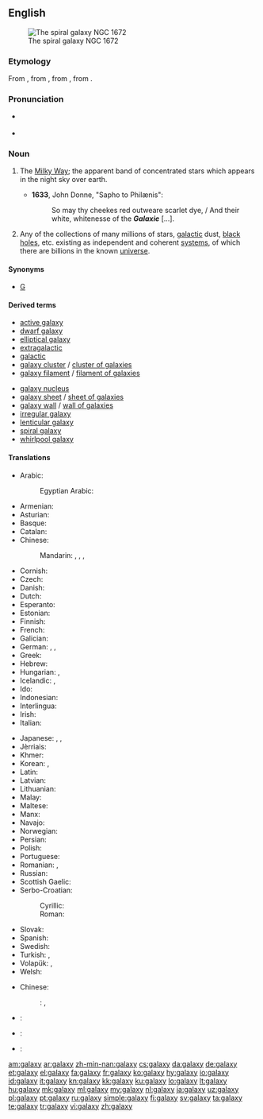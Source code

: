 {{slim-wikipedia}}
{{also|Galaxy}}
==English==
[[Image:NGC 1672 HST.jpg|thumb|The spiral galaxy NGC 1672]]

===Etymology===
From {{etyl|fro|en}} {{term|galaxie|lang=fro}}, from {{etyl|la|en}} {{term|galaxias|lang=la}}, from {{etyl|grc|en}} {{term|γαλαξίας||Milky Way|tr=galaxías|lang=grc|sc=polytonic}}, from {{term|γάλα||milk|tr=gala|lang=grc|sc=polytonic}}.

===Pronunciation===
* {{a|UK}} {{IPA|/ˈɡaləksi/|lang=en}}
* {{a|US}} {{IPA|/ˈɡæləksi/|lang=en}}

===Noun===
{{en-noun|galaxies}}

# {{context|now|_|rare|lang=en}} The [[Milky Way]]; the apparent band of concentrated stars which appears in the night sky over earth. {{defdate|from 14th c.}}
#* '''1633''', John Donne, "Sapho to Philænis":
#*: So may thy cheekes red outweare scarlet dye, / And their white, whitenesse of the '''''Galaxie''''' [...].
# {{context|galaxy|lang=en}} Any of the collections of many millions of stars, [[galactic]] dust, [[black hole]]s, etc. existing as independent and coherent [[system]]s, of which there are billions in the known [[universe]]. {{defdate|from 19th c.}}

====Synonyms====
* {{sense|astronomy}} [[G]] {{qualifier|abbreviation}}

====Derived terms====
{{rel-top|Terms derived from ''galaxy'' (noun)}}
* [[active galaxy]]
* [[dwarf galaxy]]
* [[elliptical galaxy]]
* [[extragalactic]]
* [[galactic]]
* [[galaxy cluster]] / [[cluster of galaxies]]
* [[galaxy filament]] / [[filament of galaxies]]
{{rel-mid}}
* [[galaxy nucleus]]
* [[galaxy sheet]] / [[sheet of galaxies]]
* [[galaxy wall]] / [[wall of galaxies]]
* [[irregular galaxy]]
* [[lenticular galaxy]]
* [[spiral galaxy]]
* [[whirlpool galaxy]]
{{rel-bottom}}

====Translations====
{{trans-see|the Milky Way|Milky Way}}

{{trans-top|collection of billions of stars, galactic dust, black holes, etc}}
* Arabic: {{t|ar|مجرة|f|tr=majárra}}
*: Egyptian Arabic: {{t|arz|مجرة|f|tr=magara|sc=Arab}}
* Armenian: {{t|hy|գալակտիկա|tr=galaktika}}
* Asturian: {{t|ast|galaxa|f}}
* Basque: {{t+|eu|galaxia}}
* Catalan: {{t|ca|galàxia|f}}
* Chinese:
*: Mandarin: {{t|cmn|恆星系|sc=Hani}}, {{t+|cmn|恒星系|tr=héngxīngxì|sc=Hani}}, {{t|cmn|群星|tr=qúnxīng|sc=Hani}}, {{t+|cmn|星系|tr=xīngxì|sc=Hani}}
* Cornish: {{t|kw|galaksi|m}}
* Czech: {{t+|cs|galaxie|f}}
* Danish: {{t|da|galakse}}
* Dutch: {{t+|nl|sterrenstelsel|n}}
* Esperanto: {{t|eo|galaksio}}
* Estonian: {{t|et|galaktika}}
* Finnish: {{t+|fi|galaksi}}
* French: {{t+|fr|galaxie|f}}
* Galician: {{t|gl|galaxia|f}}
* German: {{t+|de|Galaxie|f}}, {{t+|de|Galaxis|f}}, {{t+|de|Welteninsel|f}}
* Greek: {{t+|el|γαλαξίας|m|tr=galaxías}}
* Hebrew: {{t|he|גָּלַקְסְיָה|f|tr=galáksia}}
* Hungarian: {{t+|hu|galaxis}}, {{t|hu|csillagváros}}
* Icelandic: {{t+|is|stjörnuþoka|f}}, {{t+|is|vetrarbraut|f}}
* Ido: {{t+|io|galaxio}}
* Indonesian: {{t+|id|galaksi}}
* Interlingua: {{t|ia|galaxia}}
* Irish: {{t|ga|réaltra|m}}
* Italian: {{t+|it|galassia|f}}
{{trans-mid}}
* Japanese: {{t+|ja|銀河|tr=ぎんが, ginga}}, {{t|ja|銀河系|tr=ぎんがけい, gingakei}}, {{t|ja|星雲|tr=せいうん, seiun}}
* Jèrriais: {{t|roa-jer|galaxie|f}}
* Khmer: {{t|km|កញ្ចុំផ្កាយ|tr=kanh jom pkary|sc=Khmr}}
* Korean: {{t|ko|은하|tr=eunha}}, {{t|ko|은하계|tr=eunhagye}}
* Latin: {{t|la|galaxias|m}}
* Latvian: {{t|lv|galaktika|f}}
* Lithuanian: {{t+|lt|galaktika}}
* Malay: {{t|ms|galaksi}}
* Maltese: {{t|mt|galassja|f}}
* Manx: {{t|gv|ard-chruinnaght|f}}
* Navajo: {{t|nv|sǫʼ dah shijaaʼ}}
* Norwegian: {{t+|no|galakse|m}}
* Persian: {{t+|fa|کهکشان|tr=kahkeshan}}
* Polish: {{t+|pl|galaktyka|f}}
* Portuguese: {{t+|pt|galáxia|f}}
* Romanian: {{t+|ro|galaxie|f}}, {{t|ro|galaxii|f-p}}
* Russian: {{t+|ru|галактика|f|tr=galáktika}}
* Scottish Gaelic: {{t|gd|Slighe Chlann Uisnich|f}}
* Serbo-Croatian:
*: Cyrillic: {{t|sh|гала̀ксија|f|sc=Cyrl}}
*: Roman: {{t|sh|galàksija|f}}
* Slovak: {{t|sk|galaxia|f}}
* Spanish: {{t+|es|galaxia|f}}
* Swedish: {{t+|sv|galax}}
* Turkish: {{t+|tr|galaksi}}, {{t+|tr|gökada}}
* Volapük: {{t+|vo|galaxid}}, {{qualifier|obsolete}} {{t|vo|galaxüt}}
* Welsh: {{t|cy|galaeth|f}}
{{trans-bottom}}

{{checktrans-top}}
* Chinese:
*: {{ttbc|cmn}}: {{t+|cmn|銀河|sc=Hani}}, {{t+|cmn|银河|tr=Yínhé|sc=Hani}}
* {{ttbc|ko}}: {{t|ko|은하수|tr=eunhasu}}
* {{ttbc|la}}: {{t|la|galactia|f}}
* {{ttbc|nov}}: {{t|nov|galaxie}}
{{trans-bottom}}

[[am:galaxy]]
[[ar:galaxy]]
[[zh-min-nan:galaxy]]
[[cs:galaxy]]
[[da:galaxy]]
[[de:galaxy]]
[[et:galaxy]]
[[el:galaxy]]
[[fa:galaxy]]
[[fr:galaxy]]
[[ko:galaxy]]
[[hy:galaxy]]
[[io:galaxy]]
[[id:galaxy]]
[[it:galaxy]]
[[kn:galaxy]]
[[kk:galaxy]]
[[ku:galaxy]]
[[lo:galaxy]]
[[lt:galaxy]]
[[hu:galaxy]]
[[mk:galaxy]]
[[ml:galaxy]]
[[my:galaxy]]
[[nl:galaxy]]
[[ja:galaxy]]
[[uz:galaxy]]
[[pl:galaxy]]
[[pt:galaxy]]
[[ru:galaxy]]
[[simple:galaxy]]
[[fi:galaxy]]
[[sv:galaxy]]
[[ta:galaxy]]
[[te:galaxy]]
[[tr:galaxy]]
[[vi:galaxy]]
[[zh:galaxy]]